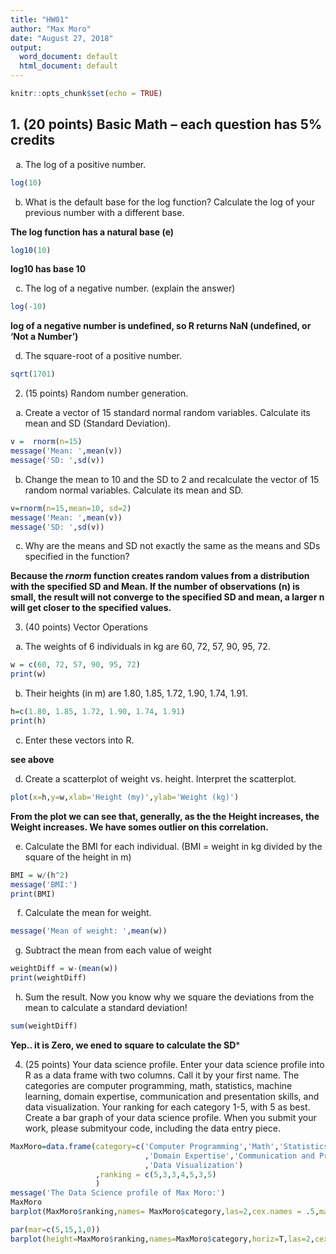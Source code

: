 ```yaml
---
title: "HW01"
author: "Max Moro"
date: "August 27, 2018"
output:
  word_document: default
  html_document: default
---
```


```r
knitr::opts_chunk$set(echo = TRUE)
```

## 1. (20 points) Basic Math – each question has 5% credits

a. The log of a positive number.


```r
log(10)
```

b. What is the default base for the log function? Calculate the log of your previous number with a different base.

**The log function has a natural base (e)**

```r
log10(10)
```


**log10 has base 10**

c. The log of a negative number. (explain the answer)

```r
log(-10)
```

**log of a negative number is undefined, so R returns NaN (undefined, or 'Not a Number')**

d. The square-root of a positive number.

```r
sqrt(1701)
```


2. (15 points) Random number generation.

a. Create a vector of 15 standard normal random variables. Calculate its mean and SD (Standard Deviation).

```r
v =  rnorm(n=15)
message('Mean: ',mean(v))
message('SD: ',sd(v))
```

b. Change the mean to 10 and the SD to 2 and recalculate the vector of 15 random
normal variables. Calculate its mean and SD.

```r
v=rnorm(n=15,mean=10, sd=2)
message('Mean: ',mean(v))
message('SD: ',sd(v))
```

c. Why are the means and SD not exactly the same as the means and SDs specified in the function?

**Because the _rnorm_ function creates random values from a distribution with the specified SD and Mean. If the number of observations (n) is small, the result will not converge to the specified SD and mean, a larger n will get closer to the specified values.**

3. (40 points) Vector Operations

a. The weights of 6 individuals in kg are 60, 72, 57, 90, 95, 72.

```r
w = c(60, 72, 57, 90, 95, 72)
print(w)
```

b. Their heights (in m) are 1.80, 1.85, 1.72, 1.90, 1.74, 1.91.

```r
h=c(1.80, 1.85, 1.72, 1.90, 1.74, 1.91)
print(h)
```


c. Enter these vectors into R.

**see above**

d. Create a scatterplot of weight vs. height. Interpret the scatterplot.

```r
plot(x=h,y=w,xlab='Height (my)',ylab='Weight (kg)')
```

**From the plot we can see that, generally, as the the Height increases, the Weight increases. We have somes outlier on this correlation.**

e. Calculate the BMI for each individual. (BMI = weight in kg divided by the square of the height in m)

```r
BMI = w/(h^2)
message('BMI:') 
print(BMI)
```

f. Calculate the mean for weight.

```r
message('Mean of weight: ',mean(w))
```

g. Subtract the mean from each value of weight

```r
weightDiff = w-(mean(w))
print(weightDiff)
```

h. Sum the result. Now you know why we square the deviations from the mean to calculate a standard deviation!

```r
sum(weightDiff)
```

**Yep.. it is Zero, we ened to square to calculate the SD***

4. (25 points) Your data science profile. Enter your data science profile into R as a data frame with two columns. Call it by your first name. The categories are computer programming, math, statistics, machine learning, domain expertise, communication and presentation skills, and data visualization. Your ranking for each category 1-5, with 5 as best. Create a bar graph of your data science profile. When you submit your work, please submityour code, including the data entry piece.


```r
MaxMoro=data.frame(category=c('Computer Programming','Math','Statistics','Machine Learning'
                              ,'Domain Expertise','Communication and Presentation Skills'
                              ,'Data Visualization')
                   ,ranking = c(5,3,3,4,5,3,5)
                   )
message('The Data Science profile of Max Moro:')
MaxMoro
barplot(MaxMoro$ranking,names= MaxMoro$category,las=2,cex.names = .5,mar=c(5,3,3,3))

par(mar=c(5,15,1,0))
barplot(height=MaxMoro$ranking,names=MaxMoro$category,horiz=T,las=2,cex.names=.8)
```

